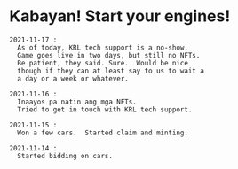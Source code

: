 # Kabayan! Start your engines!
    
    2021-11-17 :
      As of today, KRL tech support is a no-show.
      Game goes live in two days, but still no NFTs.
      Be patient, they said. Sure.  Would be nice
      though if they can at least say to us to wait a
      a day or a week or whatever.

    2021-11-16 :
      Inaayos pa natin ang mga NFTs.
      Tried to get in touch with KRL tech support.

    2021-11-15 :
      Won a few cars.  Started claim and minting.

    2021-11-14 :
      Started bidding on cars.

  
